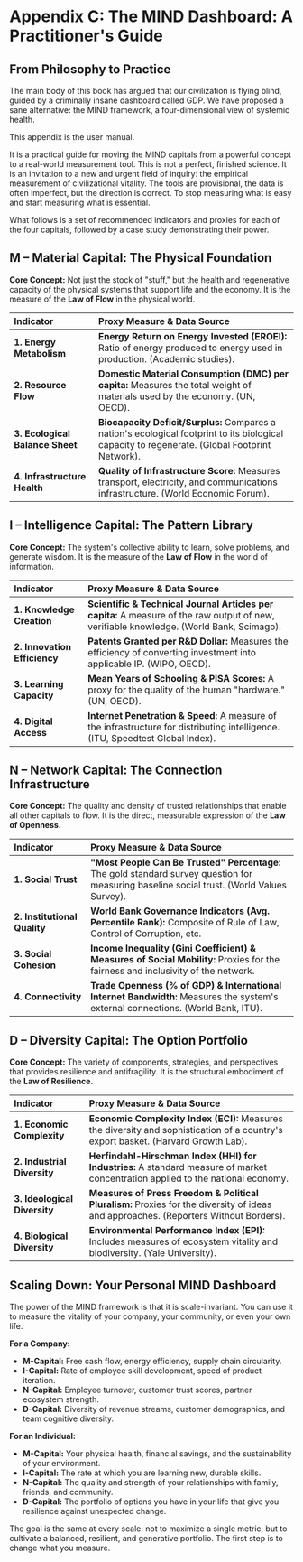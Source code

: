 # Appendix C: The MIND Dashboard: A Practitioner's Guide

## From Philosophy to Practice

The main body of this book has argued that our civilization is flying blind, guided by a criminally insane dashboard called GDP. We have proposed a sane alternative: the MIND framework, a four-dimensional view of systemic health.

This appendix is the user manual.

It is a practical guide for moving the MIND capitals from a powerful concept to a real-world measurement tool. This is not a perfect, finished science. It is an invitation to a new and urgent field of inquiry: the empirical measurement of civilizational vitality. The tools are provisional, the data is often imperfect, but the direction is correct. To stop measuring what is easy and start measuring what is essential.

What follows is a set of recommended indicators and proxies for each of the four capitals, followed by a case study demonstrating their power.

## M – Material Capital: The Physical Foundation

**Core Concept:** Not just the stock of "stuff," but the health and regenerative capacity of the physical systems that support life and the economy. It is the measure of the **Law of Flow** in the physical world.

| Indicator                        | Proxy Measure & Data Source                                                                                                                     |
| :------------------------------- | :---------------------------------------------------------------------------------------------------------------------------------------------- |
| **1\. Energy Metabolism**        | **Energy Return on Energy Invested (EROEI):** Ratio of energy produced to energy used in production. (Academic studies).                        |
| **2\. Resource Flow**            | **Domestic Material Consumption (DMC) per capita:** Measures the total weight of materials used by the economy. (UN, OECD).                     |
| **3\. Ecological Balance Sheet** | **Biocapacity Deficit/Surplus:** Compares a nation's ecological footprint to its biological capacity to regenerate. (Global Footprint Network). |
| **4\. Infrastructure Health**    | **Quality of Infrastructure Score:** Measures transport, electricity, and communications infrastructure. (World Economic Forum).                |

## I – Intelligence Capital: The Pattern Library

**Core Concept:** The system's collective ability to learn, solve problems, and generate wisdom. It is the measure of the **Law of Flow** in the world of information.

| Indicator                     | Proxy Measure & Data Source                                                                                                              |
| :---------------------------- | :--------------------------------------------------------------------------------------------------------------------------------------- |
| **1\. Knowledge Creation**    | **Scientific & Technical Journal Articles per capita:** A measure of the raw output of new, verifiable knowledge. (World Bank, Scimago). |
| **2\. Innovation Efficiency** | **Patents Granted per R\&D Dollar:** Measures the efficiency of converting investment into applicable IP. (WIPO, OECD).                  |
| **3\. Learning Capacity**     | **Mean Years of Schooling & PISA Scores:** A proxy for the quality of the human "hardware." (UN, OECD).                                  |
| **4\. Digital Access**        | **Internet Penetration & Speed:** A measure of the infrastructure for distributing intelligence. (ITU, Speedtest Global Index).          |

## N – Network Capital: The Connection Infrastructure

**Core Concept:** The quality and density of trusted relationships that enable all other capitals to flow. It is the direct, measurable expression of the **Law of Openness.**

| Indicator                     | Proxy Measure & Data Source                                                                                                                |
| :---------------------------- | :----------------------------------------------------------------------------------------------------------------------------------------- |
| **1\. Social Trust**          | **"Most People Can Be Trusted" Percentage:** The gold standard survey question for measuring baseline social trust. (World Values Survey). |
| **2\. Institutional Quality** | **World Bank Governance Indicators (Avg. Percentile Rank):** Composite of Rule of Law, Control of Corruption, etc.                         |
| **3\. Social Cohesion**       | **Income Inequality (Gini Coefficient) & Measures of Social Mobility:** Proxies for the fairness and inclusivity of the network.           |
| **4\. Connectivity**          | **Trade Openness (% of GDP) & International Internet Bandwidth:** Measures the system's external connections. (World Bank, ITU).           |

## D – Diversity Capital: The Option Portfolio

**Core Concept:** The variety of components, strategies, and perspectives that provides resilience and antifragility. It is the structural embodiment of the **Law of Resilience.**

| Indicator                     | Proxy Measure & Data Source                                                                                                          |
| :---------------------------- | :----------------------------------------------------------------------------------------------------------------------------------- |
| **1\. Economic Complexity**   | **Economic Complexity Index (ECI):** Measures the diversity and sophistication of a country's export basket. (Harvard Growth Lab).   |
| **2\. Industrial Diversity**  | **Herfindahl-Hirschman Index (HHI) for Industries:** A standard measure of market concentration applied to the national economy.     |
| **3\. Ideological Diversity** | **Measures of Press Freedom & Political Pluralism:** Proxies for the diversity of ideas and approaches. (Reporters Without Borders). |
| **4\. Biological Diversity**  | **Environmental Performance Index (EPI):** Includes measures of ecosystem vitality and biodiversity. (Yale University).              |

## Scaling Down: Your Personal MIND Dashboard

The power of the MIND framework is that it is scale-invariant. You can use it to measure the vitality of your company, your community, or even your own life.

**For a Company:**

- **M-Capital:** Free cash flow, energy efficiency, supply chain circularity.
- **I-Capital:** Rate of employee skill development, speed of product iteration.
- **N-Capital:** Employee turnover, customer trust scores, partner ecosystem strength.
- **D-Capital:** Diversity of revenue streams, customer demographics, and team cognitive diversity.

**For an Individual:**

- **M-Capital:** Your physical health, financial savings, and the sustainability of your environment.
- **I-Capital:** The rate at which you are learning new, durable skills.
- **N-Capital:** The quality and strength of your relationships with family, friends, and community.
- **D-Capital:** The portfolio of options you have in your life that give you resilience against unexpected change.

The goal is the same at every scale: not to maximize a single metric, but to cultivate a balanced, resilient, and generative portfolio. The first step is to change what you measure.
